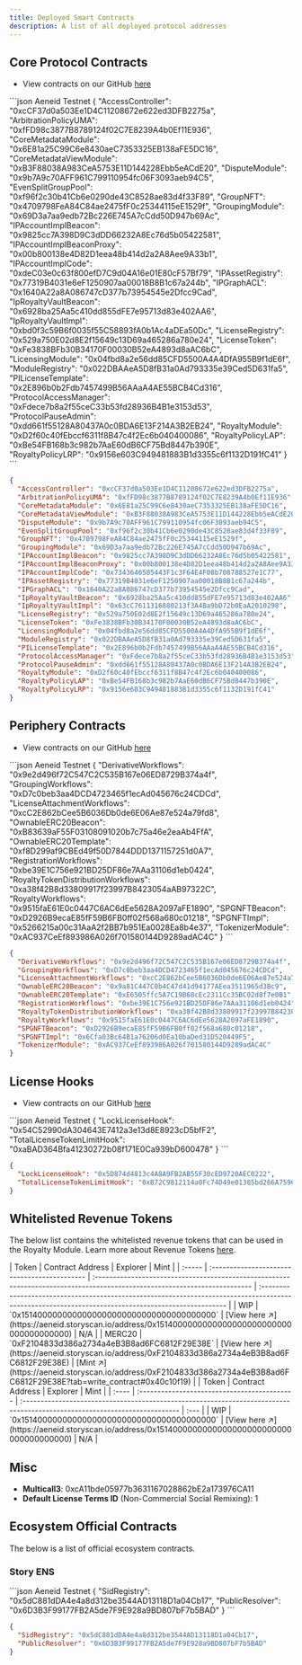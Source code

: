 ```yaml
---
title: Deployed Smart Contracts
description: A list of all deployed protocol addresses
---
```


## Core Protocol Contracts

- View contracts on our GitHub [here](https://github.com/storyprotocol/protocol-core-v1/tree/main)

<CodeGroup>
```json Aeneid Testnet
{
  "AccessController": "0xcCF37d0a503Ee1D4C11208672e622ed3DFB2275a",
  "ArbitrationPolicyUMA": "0xfFD98c3877B8789124f02C7E8239A4b0Ef11E936",
  "CoreMetadataModule": "0x6E81a25C99C6e8430aeC7353325EB138aFE5DC16",
  "CoreMetadataViewModule": "0xB3F88038A983CeA5753E11D144228Ebb5eACdE20",
  "DisputeModule": "0x9b7A9c70AFF961C799110954fc06F3093aeb94C5",
  "EvenSplitGroupPool": "0xf96f2c30b41Cb6e0290de43C8528ae83d4f33F89",
  "GroupNFT": "0x4709798FeA84C84ae2475fF0c25344115eE1529f",
  "GroupingModule": "0x69D3a7aa9edb72Bc226E745A7cCdd50D947b69Ac",
  "IPAccountImplBeacon": "0x9825cc7A398D9C3dDD66232A8Ec76d5b05422581",
  "IPAccountImplBeaconProxy": "0x00b800138e4D82D1eea48b414d2a2A8Aee9A33b1",
  "IPAccountImplCode": "0xdeC03e0c63f800efD7C9d04A16e01E80cF57Bf79",
  "IPAssetRegistry": "0x77319B4031e6eF1250907aa00018B8B1c67a244b",
  "IPGraphACL": "0x1640A22a8A086747cD377b73954545e2Dfcc9Cad",
  "IpRoyaltyVaultBeacon": "0x6928ba25Aa5c410dd855dFE7e95713d83e402AA6",
  "IpRoyaltyVaultImpl": "0xbd0f3c59B6f0035f55C58893fA0b1Ac4aDEa50Dc",
  "LicenseRegistry": "0x529a750E02d8E2f15649c13D69a465286a780e24",
  "LicenseToken": "0xFe3838BFb30B34170F00030B52eA4893d8aAC6bC",
  "LicensingModule": "0x04fbd8a2e56dd85CFD5500A4A4DfA955B9f1dE6f",
  "ModuleRegistry": "0x022DBAAeA5D8fB31a0Ad793335e39Ced5D631fa5",
  "PILicenseTemplate": "0x2E896b0b2Fdb7457499B56AAaA4AE55BCB4Cd316",
  "ProtocolAccessManager": "0xFdece7b8a2f55ceC33b53fd28936B4B1e3153d53",
  "ProtocolPauseAdmin": "0xdd661f55128A80437A0c0BDA6E13F214A3B2EB24",
  "RoyaltyModule": "0xD2f60c40fEbccf6311f8B47c4f2Ec6b040400086",
  "RoyaltyPolicyLAP": "0xBe54FB168b3c982b7AaE60dB6CF75Bd8447b390E",
  "RoyaltyPolicyLRP": "0x9156e603C949481883B1d3355c6f1132D191fC41"
}
```

```json Mainnet
{
  "AccessController": "0xcCF37d0a503Ee1D4C11208672e622ed3DFB2275a",
  "ArbitrationPolicyUMA": "0xfFD98c3877B8789124f02C7E8239A4b0Ef11E936",
  "CoreMetadataModule": "0x6E81a25C99C6e8430aeC7353325EB138aFE5DC16",
  "CoreMetadataViewModule": "0xB3F88038A983CeA5753E11D144228Ebb5eACdE20",
  "DisputeModule": "0x9b7A9c70AFF961C799110954fc06F3093aeb94C5",
  "EvenSplitGroupPool": "0xf96f2c30b41Cb6e0290de43C8528ae83d4f33F89",
  "GroupNFT": "0x4709798FeA84C84ae2475fF0c25344115eE1529f",
  "GroupingModule": "0x69D3a7aa9edb72Bc226E745A7cCdd50D947b69Ac",
  "IPAccountImplBeacon": "0x9825cc7A398D9C3dDD66232A8Ec76d5b05422581",
  "IPAccountImplBeaconProxy": "0x00b800138e4D82D1eea48b414d2a2A8Aee9A33b1",
  "IPAccountImplCode": "0x7343646585443F1c3F64E4F08b708788527e1C77",
  "IPAssetRegistry": "0x77319B4031e6eF1250907aa00018B8B1c67a244b",
  "IPGraphACL": "0x1640A22a8A086747cD377b73954545e2Dfcc9Cad",
  "IpRoyaltyVaultBeacon": "0x6928ba25Aa5c410dd855dFE7e95713d83e402AA6",
  "IpRoyaltyVaultImpl": "0x63cC7611316880213f3A4Ba9bD72b0EaA2010298",
  "LicenseRegistry": "0x529a750E02d8E2f15649c13D69a465286a780e24",
  "LicenseToken": "0xFe3838BFb30B34170F00030B52eA4893d8aAC6bC",
  "LicensingModule": "0x04fbd8a2e56dd85CFD5500A4A4DfA955B9f1dE6f",
  "ModuleRegistry": "0x022DBAAeA5D8fB31a0Ad793335e39Ced5D631fa5",
  "PILicenseTemplate": "0x2E896b0b2Fdb7457499B56AAaA4AE55BCB4Cd316",
  "ProtocolAccessManager": "0xFdece7b8a2f55ceC33b53fd28936B4B1e3153d53",
  "ProtocolPauseAdmin": "0xdd661f55128A80437A0c0BDA6E13F214A3B2EB24",
  "RoyaltyModule": "0xD2f60c40fEbccf6311f8B47c4f2Ec6b040400086",
  "RoyaltyPolicyLAP": "0xBe54FB168b3c982b7AaE60dB6CF75Bd8447b390E",
  "RoyaltyPolicyLRP": "0x9156e603C949481883B1d3355c6f1132D191fC41"
}
```

</CodeGroup>

## Periphery Contracts

- View contracts on our GitHub [here](https://github.com/storyprotocol/protocol-periphery-v1)

<CodeGroup>
```json Aeneid Testnet
{
  "DerivativeWorkflows": "0x9e2d496f72C547C2C535B167e06ED8729B374a4f",
  "GroupingWorkflows": "0xD7c0beb3aa4DCD4723465f1ecAd045676c24CDCd",
  "LicenseAttachmentWorkflows": "0xcC2E862bCee5B6036Db0de6E06Ae87e524a79fd8",
  "OwnableERC20Beacon": "0xB83639aF55F03108091020b7c75a46e2eaAb4FfA",
  "OwnableERC20Template": "0xf8D299af9CBEd49f50D7844DDD1371157251d0A7",
  "RegistrationWorkflows": "0xbe39E1C756e921BD25DF86e7AAa31106d1eb0424",
  "RoyaltyTokenDistributionWorkflows": "0xa38f42B8d33809917f23997B8423054aAB97322C",
  "RoyaltyWorkflows": "0x9515faE61E0c0447C6AC6dEe5628A2097aFE1890",
  "SPGNFTBeacon": "0xD2926B9ecaE85fF59B6FB0ff02f568a680c01218",
  "SPGNFTImpl": "0x5266215a00c31AaA2f2BB7b951Ea0028Ea8b4e37",
  "TokenizerModule": "0xAC937CeEf893986A026f701580144D9289adAC4C"
}
```

```json Mainnet
{
  "DerivativeWorkflows": "0x9e2d496f72C547C2C535B167e06ED8729B374a4f",
  "GroupingWorkflows": "0xD7c0beb3aa4DCD4723465f1ecAd045676c24CDCd",
  "LicenseAttachmentWorkflows": "0xcC2E862bCee5B6036Db0de6E06Ae87e524a79fd8",
  "OwnableERC20Beacon": "0x9a81C447C0b4C47d41d94177AEea3511965d3Bc9",
  "OwnableERC20Template": "0xE6505ffc5A7C19B68cEc2311Cc35BC02d8f7e0B1",
  "RegistrationWorkflows": "0xbe39E1C756e921BD25DF86e7AAa31106d1eb0424",
  "RoyaltyTokenDistributionWorkflows": "0xa38f42B8d33809917f23997B8423054aAB97322C",
  "RoyaltyWorkflows": "0x9515faE61E0c0447C6AC6dEe5628A2097aFE1890",
  "SPGNFTBeacon": "0xD2926B9ecaE85fF59B6FB0ff02f568a680c01218",
  "SPGNFTImpl": "0x6Cfa03Bc64B1a76206d0Ea10baDed31D520449F5",
  "TokenizerModule": "0xAC937CeEf893986A026f701580144D9289adAC4C"
}
```

</CodeGroup>

## License Hooks

- View contracts on our GitHub [here](https://github.com/storyprotocol/protocol-periphery-v1/tree/main/contracts/hooks)

<CodeGroup>
```json Aeneid Testnet
{
  "LockLicenseHook": "0x54C52990dA304643E7412a3e13d8E8923cD5bfF2",
  "TotalLicenseTokenLimitHook": "0xaBAD364Bfa41230272b08f171E0Ca939bD600478"
}
```

```json Mainnet
{
  "LockLicenseHook": "0x5D874d4813c4A8A9FB2AB55F30cED9720AEC0222",
  "TotalLicenseTokenLimitHook": "0xB72C9812114a0Fc74D49e01385bd266A75960Cda"
}
```

</CodeGroup>

## Whitelisted Revenue Tokens

The below list contains the whitelisted revenue tokens that can be used in the Royalty Module. Learn more about Revenue Tokens [here](/concepts/royalty-module/ip-royalty-vault).

<Tabs>
  <Tab title="Aeneid Testnet">
    | Token  | Contract Address                             | Explorer                                                                                                                   | Mint                                                                                                                                                |
    | :----- | :------------------------------------------- | :------------------------------------------------------------------------------------------------------------------------- | :-------------------------------------------------------------------------------------------------------------------------------------------------- |
    | WIP    | `0x1514000000000000000000000000000000000000` | [View here ↗️](https://aeneid.storyscan.io/address/0x1514000000000000000000000000000000000000) | N/A                                                                                                                                                 |
    | MERC20 | `0xF2104833d386a2734a4eB3B8ad6FC6812F29E38E` | [View here ↗️](https://aeneid.storyscan.io/address/0xF2104833d386a2734a4eB3B8ad6FC6812F29E38E) | [Mint ↗️](https://aeneid.storyscan.io/address/0xF2104833d386a2734a4eB3B8ad6FC6812F29E38E?tab=write_contract#0x40c10f19) |
  </Tab>

  <Tab title="Mainnet">
    | Token | Contract Address                             | Explorer                                                                                                                   | Mint |
    | :---- | :------------------------------------------- | :------------------------------------------------------------------------------------------------------------------------- | :--- |
    | WIP   | `0x1514000000000000000000000000000000000000` | [View here ↗️](https://aeneid.storyscan.io/address/0x1514000000000000000000000000000000000000) | N/A  |
  </Tab>
</Tabs>

## Misc

- **Multicall3**: 0xcA11bde05977b3631167028862bE2a173976CA11
- **Default License Terms ID** (Non-Commercial Social Remixing): 1

## Ecosystem Official Contracts

The below is a list of official ecosystem contracts.

### Story ENS

<CodeGroup>
```json Aeneid Testnet
{
  "SidRegistry": "0x5dC881dDA4e4a8d312be3544AD13118D1a04Cb17",
  "PublicResolver": "0x6D3B3F99177FB2A5de7F9E928a9BD807bF7b5BAD"
}
```

```json Mainnet
{
  "SidRegistry": "0x5dC881dDA4e4a8d312be3544AD13118D1a04Cb17",
  "PublicResolver": "0x6D3B3F99177FB2A5de7F9E928a9BD807bF7b5BAD"
}
```

</CodeGroup>
